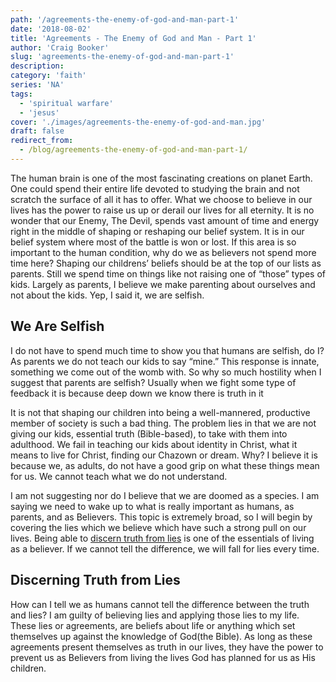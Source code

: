 ```yaml
---
path: '/agreements-the-enemy-of-god-and-man-part-1'
date: '2018-08-02'
title: 'Agreements - The Enemy of God and Man - Part 1'
author: 'Craig Booker'
slug: 'agreements-the-enemy-of-god-and-man-part-1'
description:
category: 'faith'
series: 'NA'
tags:
  - 'spiritual warfare'
  - 'jesus'
cover: './images/agreements-the-enemy-of-god-and-man.jpg'
draft: false
redirect_from:
  - /blog/agreements-the-enemy-of-god-and-man-part-1/
---
```


The human brain is one of the most fascinating creations on planet Earth. One could spend their entire life devoted to studying the brain and not scratch the surface of all it has to offer. What we choose to believe in our lives has the power to raise us up or derail our lives for all eternity. It is no wonder that our Enemy, The Devil, spends vast amount of time and energy right in the middle of shaping or reshaping our belief system. It is in our belief system where most of the battle is won or lost. If this area is so important to the human condition, why do we as believers not spend more time here? Shaping our childrens’ beliefs should be at the top of our lists as parents. Still we spend time on things like not raising one of “those” types of kids. Largely as parents, I believe we make parenting about ourselves and not about the kids. Yep, I said it, we are selfish.

## We Are Selfish

I do not have to spend much time to show you that humans are selfish, do I? As parents we do not teach our kids to say “mine.” This response is innate, something we come out of the womb with. So why so much hostility when I suggest that parents are selfish? Usually when we fight some type of feedback it is because deep down we know there is truth in it

It is not that shaping our children into being a well-mannered, productive member of society is such a bad thing. The problem lies in that we are not giving our kids, essential truth (Bible-based), to take with them into adulthood. We fail in teaching our kids about identity in Christ, what it means to live for Christ, finding our Chazown or dream. Why? I believe it is because we, as adults, do not have a good grip on what these things mean for us. We cannot teach what we do not understand.

I am not suggesting nor do I believe that we are doomed as a species. I am saying we need to wake up to what is really important as humans, as parents, and as Believers. This topic is extremely broad, so I will begin by covering the lies which we believe which have such a strong pull on our lives. Being able to [discern truth from lies](https://craigbooker.com/blog/sifting-the-truth-from-the-lies/) is one of the essentials of living as a believer. If we cannot tell the difference, we will fall for lies every time.

## Discerning Truth from Lies

How can I tell we as humans cannot tell the difference between the truth and lies? I am guilty of believing lies and applying those lies to my life. These lies or agreements, are beliefs about life or anything which set themselves up against the knowledge of God(the Bible). As long as these agreements present themselves as truth in our lives, they have the power to prevent us as Believers from living the lives God has planned for us as His children.
